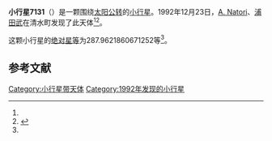 {{Infobox planet
| bgcolour = #FFFFC0
| name = 7131 Longtom
| symbol = 
| image = 
| caption = 
| discovery = yes
| discovery_ref = 
| discoverer = [[A._Natori|A. Natori]]、[[浦田武|浦田武]]
| discovery_site = [[清水町|清水町]] 
| discovered = 1992年12月23日
| designations = yes
| mp_name = 
| named_after = 
| alt_names = 1992 YL/ 1969 VW1 / 1982 BV
| mp_category = [[主带小行星|主带小行星]]
| orbit_ref = <ref name="a">[http://ssd.jpl.nasa.gov/sbdb.cgi?sstr=7131 7131 Longtom] {{Wayback|url=http://ssd.jpl.nasa.gov/sbdb.cgi?sstr=7131 |date=20201124023234 }}，小行星數據庫瀏覽器（JPL Small-Body Database Browser）－[[美国国家航空航天局|美国国家航空航天局]]喷气推进实验室</ref>
| epoch = 2456400.5 (2013年4月18日更新)
| aphelion = {{convert|3.723506934242076|AU|km|3|abbr=on|lk=out}}
| perihelion = {{convert|2.628446694913745|AU|km|3|abbr=on}}
| semimajor = {{convert|3.17597681457791|AU|km|3|abbr=on}}
| eccentricity = 0.172397392
| period = 2067.35192 [[日|日]]<br />5.66[[儒略年|儒略年]]
| avg_speed = 
| inclination = 16.08816731813084
| asc_node = 78.9000433536942
| mean_anomaly = 
| arg_peri = 287.9621860671252
| satellites = 
| physical_characteristics = yes
| dimensions = 
| mass = 
| density = 
| surface_grav = 
| escape_velocity = 
| sidereal_day = 
| axial_tilt = 
| pole_ecliptic_lat = 
| pole_ecliptic_lon = 
| albedo = 
| temperatures= 
| temp_name1 = 
| mean_temp_1 = 
| max_temp_1 = 
| temp_name2 = 
| max_temp_2 = 
| spectral_type = 
| abs_magnitude = 287.9621860671252
}}

'''小行星7131'''（{{lang-en|7131 Longtom}}）是一颗围绕[[太阳|太阳]][[公转|公转]]的[[小行星|小行星]]。1992年12月23日，[[A._Natori|A. Natori]]、[[浦田武|浦田武]]在清水町发现了此天体<ref name="a" /><ref>{{cite news|title=小行星列表|url=http://cfa-www.harvard.edu/iau/lists/NumberedMPs.txt|accessdate=2013-07-08|newspaper=哈佛大学|archive-date=2008-05-17|archive-url=https://web.archive.org/web/20080517010638/http://cfa-www.harvard.edu/iau/lists/NumberedMPs.txt|dead-url=no}}</ref>。

这颗小行星的[[绝对星等|绝对星等]]为287.9621860671252等<ref name="a" />。

==参考文献==
{{reflist}}
{{Minor Planet Number|[[小行星7130|小行星7130]]|[[小行星7132|小行星7132]]}}

{{小天体}}

[[Category:小行星带天体|Category:小行星带天体]]
[[Category:1992年发现的小行星|Category:1992年发现的小行星]]

{{asteroid-stub}}